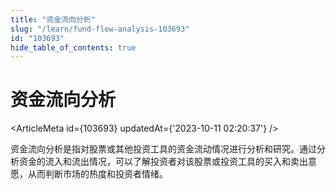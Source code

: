 ```yaml
---
title: "资金流向分析"
slug: "/learn/fund-flow-analysis-103693"
id: "103693"
hide_table_of_contents: true
---
```



# 资金流向分析

<ArticleMeta id={103693} updatedAt={'2023-10-11 02:20:37'} />
<div className='border-solid border-b border-t-0 my-4 border-[var(--ifm-color-gray-300)]' />

资金流向分析是指对股票或其他投资工具的资金流动情况进行分析和研究。通过分析资金的流入和流出情况，可以了解投资者对该股票或投资工具的买入和卖出意愿，从而判断市场的热度和投资者情绪。
